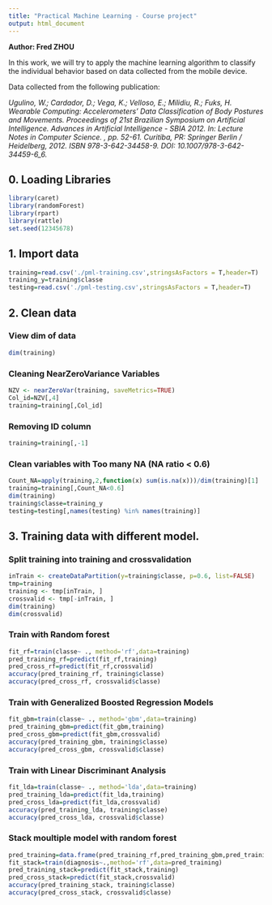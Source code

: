 ```yaml
---
title: "Practical Machine Learning - Course project"
output: html_document
---
```

**Author: Fred ZHOU**

In this work, we will try to apply the machine learning algorithm to classify the individual behavior based on data collected from the mobile device.

Data collected from the following publication:

*Ugulino, W.; Cardador, D.; Vega, K.; Velloso, E.; Milidiu, R.; Fuks, H. Wearable Computing: Accelerometers' Data Classification of Body Postures and Movements. Proceedings of 21st Brazilian Symposium on Artificial Intelligence. Advances in Artificial Intelligence - SBIA 2012. In: Lecture Notes in Computer Science. , pp. 52-61. Curitiba, PR: Springer Berlin / Heidelberg, 2012. ISBN 978-3-642-34458-9. DOI: 10.1007/978-3-642-34459-6_6. *

## 0. Loading Libraries

```r
library(caret)
library(randomForest)
library(rpart) 
library(rattle)
set.seed(12345678)
```

## 1. Import data

```r
training=read.csv('./pml-training.csv',stringsAsFactors = T,header=T)
training_y=training$classe
testing=read.csv('./pml-testing.csv',stringsAsFactors = T,header=T)
```

## 2. Clean data 

### View dim of data

```r
dim(training)
```

### Cleaning NearZeroVariance Variables

```r
NZV <- nearZeroVar(training, saveMetrics=TRUE)
Col_id=NZV[,4]
training=training[,Col_id]
```

### Removing ID column

```r
training=training[,-1]
```

### Clean variables with Too many NA (NA ratio < 0.6)

```r
Count_NA=apply(training,2,function(x) sum(is.na(x)))/dim(training)[1]
training=training[,Count_NA<0.6]
dim(training)
training$classe=training_y
testing=testing[,names(testing) %in% names(training)] 
```

## 3. Training data with different model.

### Split training into training and crossvalidation

```r
inTrain <- createDataPartition(y=training$classe, p=0.6, list=FALSE)
tmp=training
training <- tmp[inTrain, ]
crossvalid <- tmp[-inTrain, ]
dim(training)
dim(crossvalid)
```

### Train with Random forest

```r
fit_rf=train(classe~ ., method='rf',data=training)
pred_training_rf=predict(fit_rf,training)
pred_cross_rf=predict(fit_rf,crossvalid)
accuracy(pred_training_rf, training$classe)
accuracy(pred_cross_rf, crossvalid$classe)
```

### Train with Generalized Boosted Regression Models

```r
fit_gbm=train(classe~ ., method='gbm',data=training)
pred_training_gbm=predict(fit_gbm,training)
pred_cross_gbm=predict(fit_gbm,crossvalid)
accuracy(pred_training_gbm, training$classe)
accuracy(pred_cross_gbm, crossvalid$classe)
```

### Train with Linear Discriminant Analysis

```r
fit_lda=train(classe~ ., method='lda',data=training)
pred_training_lda=predict(fit_lda,training)
pred_cross_lda=predict(fit_lda,crossvalid)
accuracy(pred_training_lda, training$classe)
accuracy(pred_cross_lda, crossvalid$classe)
```


### Stack moultiple model with random forest

```r
pred_training=data.frame(pred_training_rf,pred_training_gbm,pred_training_lda,classe=training$diagnosis)
fit_stack=train(diagnosis~.,method='rf',data=pred_training)
pred_training_stack=predict(fit_stack,training)
pred_cross_stack=predict(fit_stack,crossvalid)
accuracy(pred_training_stack, training$classe)
accuracy(pred_cross_stack, crossvalid$classe)
```
